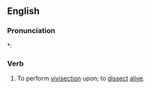 ==English==

===Pronunciation===
*: {{rhymes|en|ɛkt}}

===Verb===
{{en-verb}}

# {{lb|en|transitive}} To perform [[vivisection]] upon; to [[dissect]] [[alive]].